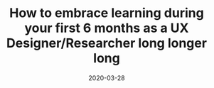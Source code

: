 ---
title: How to embrace learning during your first 6 months as a UX Designer/Researcher long longer long
tags: ux design, ux research, career development 
date: 2020-03-28
published: true
---